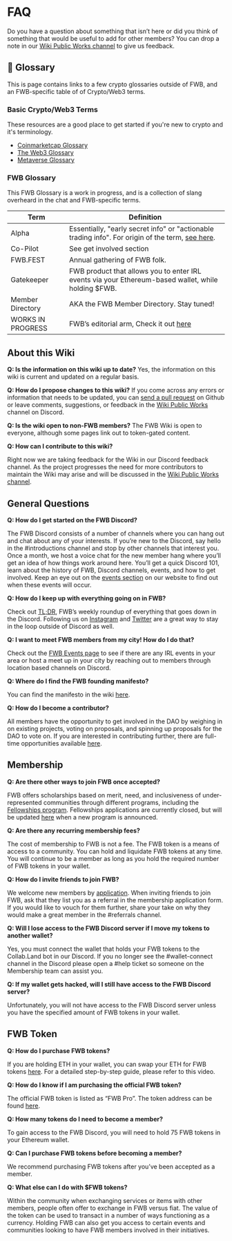 # FAQ

Do you have a question about something that isn’t here or did you think of something that would be useful to add for other members? You can drop a note in our [Wiki Public Works channel](https://discord.com/channels/749418486874243212/1013946776904015932) to give us feedback.

## 📖 Glossary

This is page contains links to a few crypto glossaries outside of FWB, and an FWB-specific table of of Crypto/Web3 terms.

### Basic Crypto/Web3 Terms

These resources are a good place to get started if you're new to crypto and it's terminology.
- [Coinmarketcap Glossary](https://coinmarketcap.com/alexandria/glossary#s)
- [The Web3 Glossary](https://unstoppabledomains.com/blog/the-web3-glossary)
- [Metaverse Glossary](https://zine.zora.co/metaverse-glossary)

### FWB Glossary

This FWB Glossary is a work in progress, and is a collection of slang overheard in the chat and FWB-specific terms.

| Term              | Definition                                                                                                                                                                            |
| ----------------- | ------------------------------------------------------------------------------------------------------------------------------------------------------------------------------------- |
| Alpha             | Essentially, "early secret info" or "actionable trading info". For origin of the term, [see here](https://www.fool.com/knowledge-center/what-is-alpha-and-why-should-i-want-it.aspx). |
| Co-Pilot          | See get involved section  |
| FWB.FEST          | Annual gathering of FWB folk.                                                                                                                                              |
| Gatekeeper        | FWB product that allows you to enter IRL events via your Ethereum-based wallet, while holding \$FWB.                                                                                  |
| Member Directory  | AKA the FWB Member Directory. Stay tuned!                                                                                                                                             |
| WORKS IN PROGRESS | FWB’s editorial arm, Check it out [here](https://wip.fwb.help)    

## About this Wiki

**Q: Is the information on this wiki up to date?**
Yes, the information on this wiki is current and updated on a regular basis.


**Q: How do I propose changes to this wiki?**
If you come across any errors or information that needs to be updated, you can [send a pull request](https://github.com/friends-with-benefits/fwb-wiki/pulls) on Github or leave comments, suggestions, or feedback in the [Wiki Public Works](https://discord.com/channels/749418486874243212/1013946776904015932) channel on Discord.


**Q: Is the wiki open to non-FWB members?**
The FWB Wiki is open to everyone, although some pages link out to token-gated content.


**Q: How can I contribute to this wiki?**

Right now we are taking feedback for the Wiki in our Discord feedback channel. As the project progresses the need for more contributors to maintain the Wiki may arise and will be discussed in the [Wiki Public Works channel](https://discord.com/channels/749418486874243212/1013946776904015932). 

## General Questions

**Q: How do I get started on the FWB Discord?**

The FWB Discord consists of a number of channels where you can hang out and chat about any of your interests. If you’re new to the Discord, say hello in the #introductions channel and stop by other channels that interest you. Once a month, we host a voice chat for the new member hang where you’ll get an idea of how things work around here. You’ll get a quick Discord 101, learn about the history of FWB, Discord channels, events, and how to get involved. Keep an eye out on the [events section](https://www.fwb.help/events) on our website to find out when these events will occur.

**Q: How do I keep up with everything going on in FWB?**

Check out [TL;DR](https://www.fwb.help/tldr), FWB’s weekly roundup of everything that goes down in the Discord. Following us on [Instagram](https://www.instagram.com/fwbcollection/) and [Twitter](https://twitter.com/FWBtweets) are a great way to stay in the loop outside of Discord as well. 
 
**Q: I want to meet FWB members from my city! How do I do that?**

Check out the [FWB Events page](https://www.fwb.help/events?_kx=AMdn_qRlahQTnG3OpDHerCfMhA9ZNxqsxlsRpEvRnYk%3D.SLTiGV) to see if there are any IRL events in your area or host a meet up in your city by reaching out to members through location based channels on Discord.

**Q: Where do I find the FWB founding manifesto?** 

You can find the manifesto in the wiki [here](https://wiki.fwb.help/manifesto). 

**Q: How do I become a contributor?**

All members have the opportunity to get involved in the DAO by weighing in on existing projects, voting on proposals, and spinning up proposals for the DAO to vote on. If you are interested in contributing further, there are full-time opportunities available [here](https://www.fwb.help/opportunities).  

## Membership 

**Q: Are there other ways to join FWB once accepted?**

FWB offers scholarships based on merit, need, and inclusiveness of under-represented communities through different programs, including the [Fellowships program](https://www.fwb.help/fellowships). Fellowships applications are currently closed, but will be updated [here](https://www.fwb.help/fellowships) when a new program is announced.

**Q: Are there any recurring membership fees?**

The cost of membership to FWB is not a fee. The FWB token is a means of access to a community. You can hold and liquidate FWB tokens at any time. You will continue to be a member as long as you hold the required number of FWB tokens in your wallet.

**Q: How do I invite friends to join FWB?**

We welcome new members by [application](https://www.fwb.help/join). When inviting friends to join FWB, ask that they list you as a referral in the membership application form. If you would like to vouch for them further, share your take on why they would make a great member in the #referrals channel. 

**Q: Will I lose access to the FWB Discord server if I move my tokens to another wallet?**

Yes, you must connect the wallet that holds your FWB tokens to the Collab.Land bot in our Discord. If you no longer see the #wallet-connect channel in the Discord please open a #help ticket so someone on the Membership team can assist you.

**Q: If my wallet gets hacked, will I still have access to the FWB Discord server?** 

Unfortunately, you will not have access to the FWB Discord server unless you have the specified amount of FWB tokens in your wallet. 

## FWB Token

**Q: How do I purchase FWB tokens?**

If you are holding ETH in your wallet, you can swap your ETH for FWB tokens [here](https://www.youtube.com/watch?v=KpKXcbkw3Bk&t=5s). For a detailed step-by-step guide, please refer to this video. 

**Q: How do I know if I am purchasing the official FWB token?**

The official FWB token is listed as “FWB Pro”. The token address can be found [here](https://www.coingecko.com/en/coins/friends-with-benefits-pro). 

**Q: How many tokens do I need to become a member?**

To gain access to the FWB Discord, you will need to hold 75 FWB tokens in your Ethereum wallet.

**Q: Can I purchase FWB tokens before becoming a member?**

We recommend purchasing FWB tokens after you’ve been accepted as a member.

**Q: What else can I do with $FWB tokens?**

Within the community when exchanging services or items with other members, people often offer to exchange in FWB versus fiat. The value of the token can be used to transact in a number of ways functioning as a currency. Holding FWB can also get you access to certain events and communities looking to have FWB members involved in their initiatives.

